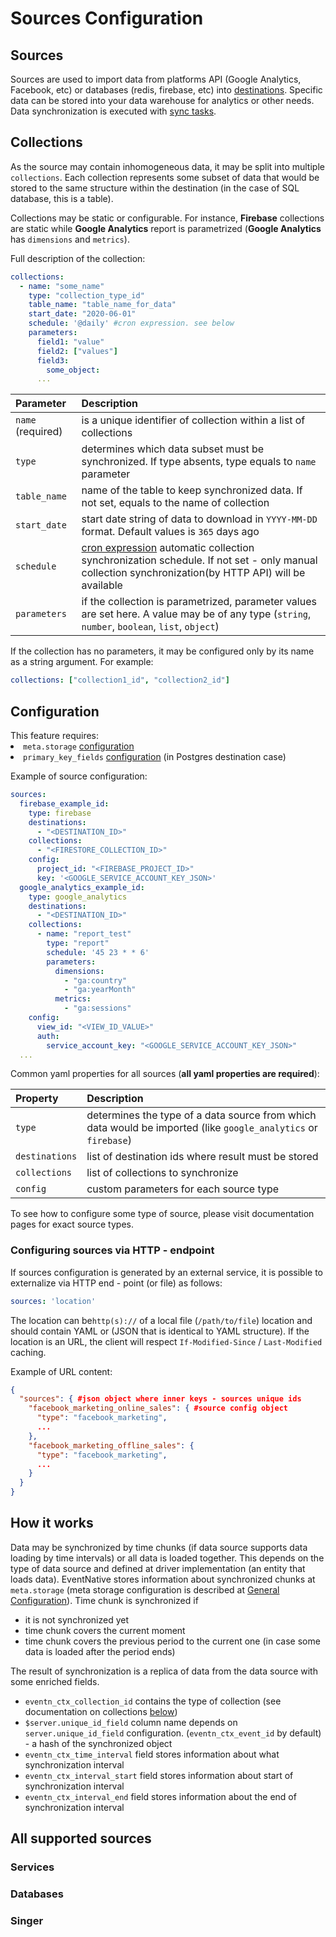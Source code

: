 
# Sources Configuration

## Sources

Sources are used to import data from platforms API (Google Analytics, Facebook, etc) or databases (redis, firebase, etc) into [destinations](/docs/destinations-configuration).
Specific data can be stored into your data warehouse for analytics or other needs. Data synchronization is executed with [sync tasks](/docs/sources-configuration/sync-tasks).

## Collections

As the source may contain inhomogeneous data, it may be split into multiple `collections`. Each collection represents some subset of data that would be stored to the same structure within the destination (in the case of SQL database, this is a table).

Collections may be static or configurable. For instance, **Firebase** collections are static while **Google Analytics** report is parametrized (**Google Analytics** has `dimensions` and `metrics`).

Full description of the collection:

```yaml
collections:
  - name: "some_name"
    type: "collection_type_id"
    table_name: "table_name_for_data"
    start_date: "2020-06-01"
    schedule: '@daily' #cron expression. see below
    parameters:
      field1: "value"
      field2: ["values"]
      field3: 
        some_object:
      ...
```

| Parameter | Description |
| :--- | :--- |
| `name` (required)  | is a unique identifier of collection within a list of collections |
| `type`  | determines which data subset must be synchronized. If type absents, type equals to `name` parameter |
| `table_name` | name of the table to keep synchronized data. If not set, equals to the name of collection |
| `start_date` | start date string of data to download in `YYYY-MM-DD` format. Default values is `365` days ago |
| `schedule`   | [cron expression](https://en.wikipedia.org/wiki/Cron) automatic collection synchronization schedule. If not set - only manual collection synchronization(by HTTP API) will be available |
| `parameters` | if the collection is parametrized, parameter values are set here. A value may be of any type (`string`, `number`, `boolean`, `list`, `object`) |

If the collection has no parameters, it may be configured only by its name as a string argument. For example:

```yaml
collections: ["collection1_id", "collection2_id"]
```

## Configuration

<Hint>
    This feature requires:
    <li><code inline="true">meta.storage</code> <a href="/docs/configuration">configuration</a></li>
    <li><code inline="true">primary_key_fields</code> <a href="/docs/configuration/primary-keys-configuration">configuration</a> (in Postgres destination case)</li>
</Hint>

Example of source configuration:

```yaml
sources:
  firebase_example_id:
    type: firebase
    destinations:
      - "<DESTINATION_ID>"
    collections:
      - "<FIRESTORE_COLLECTION_ID>"
    config:
      project_id: "<FIREBASE_PROJECT_ID>"
      key: '<GOOGLE_SERVICE_ACCOUNT_KEY_JSON>'
  google_analytics_example_id:
    type: google_analytics
    destinations:
      - "<DESTINATION_ID>"
    collections:
      - name: "report_test"
        type: "report"
        schedule: '45 23 * * 6'
        parameters:
          dimensions:
            - "ga:country"
            - "ga:yearMonth"
          metrics:
            - "ga:sessions"
    config:
      view_id: "<VIEW_ID_VALUE>"
      auth:
        service_account_key: "<GOOGLE_SERVICE_ACCOUNT_KEY_JSON>"
  ...

```

Common yaml properties for all sources (**all yaml properties are required**):

| Property | Description |
| :--- | :--- |
| `type`  | determines the type of a data source from which data would be imported (like `google_analytics` or `firebase`) |
| `destinations`  | list of destination ids where result must be stored |
| `collections`  | list of collections to synchronize |
| `config` | custom parameters for each source type |

To see how to configure some type of source, please visit documentation pages for exact source types.

### Configuring sources via HTTP - endpoint

If sources configuration is generated by an external service, it is possible to externalize via HTTP end - point \(or file\) as follows:

```yaml
sources: 'location'
```

The location can be`http(s)://` of a local file \(`/path/to/file`\) location and should contain YAML or \(JSON that is identical to YAML structure\). If the location is an URL, the client will respect `If-Modified-Since` / `Last-Modified` caching.

Example of URL content:

```json
{
  "sources": { #json object where inner keys - sources unique ids
    "facebook_marketing_online_sales": { #source config object
      "type": "facebook_marketing",
      ...
    },
    "facebook_marketing_offline_sales": {
      "type": "facebook_marketing",
      ...
    }
  }
}
```

## How it works

Data may be synchronized by time chunks (if data source supports data loading by time intervals) or all data is loaded together. This depends on the type of data source and defined at driver implementation (an entity that loads data). EventNative stores information about synchronized chunks at `meta.storage` (meta storage configuration is described at [General Configuration](/docs/configuration)). Time chunk is synchronized if

* it is not synchronized yet
* time chunk covers the current moment
* time chunk covers the previous period to the current one (in case some data is loaded after the period ends)

The result of synchronization is a replica of data from the data source with some enriched fields. 

* `eventn_ctx_collection_id` contains the type of collection (see documentation on collections [below](/docs/sources-configuration#collections))
* `$server.unique_id_field` column name depends on `server.unique_id_field` configuration. (`eventn_ctx_event_id` by default) - a hash of the synchronized object
* `eventn_ctx_time_interval` field stores information about what synchronization interval
* `eventn_ctx_interval_start` field stores information about start of synchronization interval
* `eventn_ctx_interval_end` field stores information about the end of synchronization interval

## All supported sources

### Services

<LargeLink href="/docs/sources-configuration/facebook-marketing" title="Facebook Marketing"/>

<LargeLink href="/docs/sources-configuration/google-analytics" title="Google Analytics"/>

<LargeLink href="/docs/sources-configuration/google-play" title="Google Play"/>

### Databases

<LargeLink href="/docs/sources-configuration/firebase" title="Firebase"/>

<LargeLink href="/docs/sources-configuration/redis" title="Redis"/>

### Singer

<LargeLink href="/docs/sources-configuration/singer-taps" title="Singer"/>
